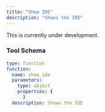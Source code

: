 ```yaml
---
title: "Show IDE"
description: "Shows the IDE"
---
```


<Warning>This is currently under development.</Warning>

### Tool Schema

```yaml
type: function
function:
  name: show_ide
  parameters:
    type: object
    properties: {
      }
  description: Shows the IDE
```
